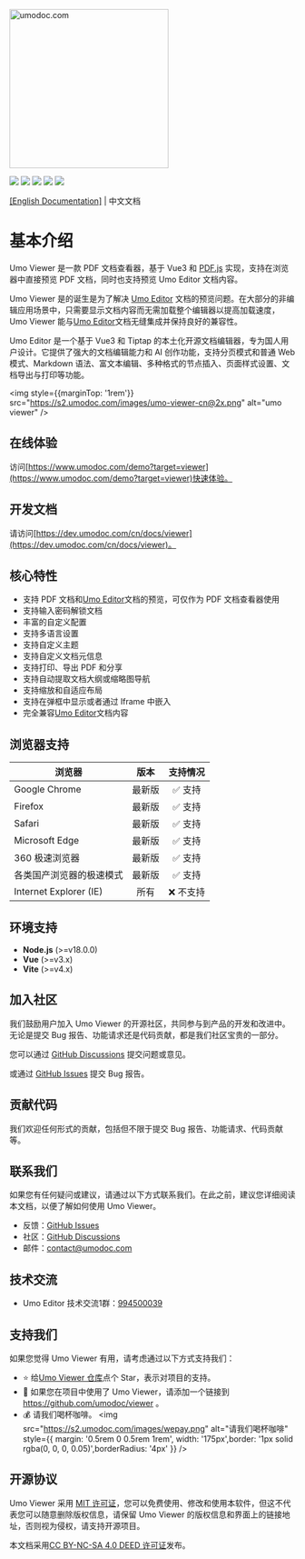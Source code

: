 <p style={{ textAlign: 'center', margin: '5rem 0 1rem' }}>
<a href="https://www.umodoc.com" target="_blank"><img src="https://s2.umodoc.com/images/logo.svg" alt="umodoc.com" width="280" /></a>
</p>

<p style={{ textAlign: 'center' }}>
<a href="https://github.com/umodoc/viewer/blob/main/LICENSE" target="_blank"><img src="https://img.shields.io/npm/l/@umoteam/viewer" /></a>
<a href="https://www.npmjs.com/package/@umoteam/viewer" target="_blank"><img src="https://img.shields.io/npm/v/@umoteam/viewer" /></a>
<a href="https://www.npmjs.com/package/@umoteam/viewer" target="_blank"><img src="https://img.shields.io/npm/d18m/@umoteam/viewer" /></a>
<a href="https://www.npmjs.com/package/@umoteam/viewer" target="_blank"><img src="https://img.shields.io/npm/unpacked-size/%40umoteam%2Fviewer" /></a>
<a href="https://github.com/umodoc/viewer/commits" target="_blank"><img src="https://img.shields.io/github/commit-activity/m/umodoc/viewer" /></a>
</p>
<p style={{ textAlign: 'center' }}><a className="nextra-focus _text-primary-600 _underline hover:_no-underline _decoration-from-font [text-underline-position:from-font]" href="/en/docs/viewer">[English Documentation]</a> | 中文文档</p>

# 基本介绍

Umo Viewer 是一款 PDF 文档查看器，基于 Vue3 和 [PDF.js](https://github.com/mozilla/pdf.js) 实现，支持在浏览器中直接预览 PDF 文档，同时也支持预览 Umo Editor 文档内容。

Umo Viewer 是的诞生是为了解决 [Umo Editor](https://github.com/umodoc/editor) 文档的预览问题。在大部分的非编辑应用场景中，只需要显示文档内容而无需加载整个编辑器以提高加载速度，Umo Viewer 能与[Umo Editor](https://github.com/umodoc/editor)文档无缝集成并保持良好的兼容性。

Umo Editor 是一个基于 Vue3 和 Tiptap 的本土化开源文档编辑器，专为国人用户设计。它提供了强大的文档编辑能力和 AI 创作功能，支持分页模式和普通 Web 模式、Markdown 语法、富文本编辑、多种格式的节点插入、页面样式设置、文档导出与打印等功能。

<img style={{marginTop: '1rem'}} src="https://s2.umodoc.com/images/umo-viewer-cn@2x.png" alt="umo viewer" />

## 在线体验

访问[https://www.umodoc.com/demo?target=viewer](https://www.umodoc.com/demo?target=viewer)快速体验。

## 开发文档

请访问[https://dev.umodoc.com/cn/docs/viewer](https://dev.umodoc.com/cn/docs/viewer)。

## 核心特性

- 支持 PDF 文档和[Umo Editor](https://github.com/umodoc/editor)文档的预览，可仅作为 PDF 文档查看器使用
- 支持输入密码解锁文档
- 丰富的自定义配置
- 支持多语言设置
- 支持自定义主题
- 支持自定义文档元信息
- 支持打印、导出 PDF 和分享
- 支持自动提取文档大纲或缩略图导航
- 支持缩放和自适应布局
- 支持在弹框中显示或者通过 Iframe 中嵌入
- 完全兼容[Umo Editor](https://github.com/umodoc/editor)文档内容

## 浏览器支持 

| 浏览器 | 版本 | 支持情况 |
| --- | :---: | :---: |
| Google Chrome | 最新版 | ✅ 支持 |
| Firefox | 最新版 | ✅ 支持 |
| Safari | 最新版 | ✅ 支持 |
| Microsoft Edge | 最新版 | ✅ 支持 |
| 360 极速浏览器 | 最新版 | ✅ 支持 |
| 各类国产浏览器的极速模式 | 最新版 | ✅ 支持 |
| Internet Explorer (IE) | 所有 | ❌ 不支持 |

## 环境支持

- **Node.js** (>=v18.0.0)
- **Vue** (>=v3.x)
- **Vite** (>=v4.x)

## 加入社区

我们鼓励用户加入 Umo Viewer 的开源社区，共同参与到产品的开发和改进中。无论是提交 Bug 报告、功能请求还是代码贡献，都是我们社区宝贵的一部分。

您可以通过 [GitHub Discussions](https://github.com/umodoc/viewer/discussions) 提交问题或意见。

或通过 [GitHub Issues](https://github.com/umodoc/viewer/issues) 提交 Bug 报告。

## 贡献代码

我们欢迎任何形式的贡献，包括但不限于提交 Bug 报告、功能请求、代码贡献等。

## 联系我们

如果您有任何疑问或建议，请通过以下方式联系我们。在此之前，建议您详细阅读本文档，以便了解如何使用 Umo Viewer。

- 反馈：[GitHub Issues](https://github.com/umodoc/viewer/issues)
- 社区：[GitHub Discussions](https://github.com/umodoc/viewer/discussions)
- 邮件：[contact@umodoc.com](mailto:contact@umodoc.com)

## 技术交流

- Umo Editor 技术交流1群：[994500039](https://qm.qq.com/cgi-bin/qm/qr?k=BH_TYEK3Om0BkN4VMT9TQLRvHzEhkUvp&jump_from=webapi&authKey=xIMvInBso7hjJHh8+44+8IMHhLjvpegQJC0wFtZRir76+vgrBFcw98FVoqCxV7XX)

## 支持我们

如果您觉得 Umo Viewer 有用，请考虑通过以下方式支持我们：

- ⭐ 给[Umo Viewer 仓库](https://github.com/umodoc/viewer)点个 Star，表示对项目的支持。
- 🔗 如果您在项目中使用了 Umo Viewer，请添加一个链接到 https://github.com/umodoc/viewer 。
- 💰 请我们喝杯咖啡。
<img src="https://s2.umodoc.com/images/wepay.png" alt="请我们喝杯咖啡" style={{ margin: '0.5rem 0 0.5rem 1rem', width: '175px',border: '1px solid rgba(0, 0, 0, 0.05)',borderRadius: '4px' }} />

## 开源协议

Umo Viewer 采用 [MIT 许可证](https://github.com/umodoc/viewer/raw/main/LICENSE)，您可以免费使用、修改和使用本软件，但这不代表您可以随意删除版权信息，请保留 Umo Viewer 的版权信息和界面上的链接地址，否则视为侵权，请支持开源项目。

本文档采用[CC BY-NC-SA 4.0 DEED 许可证](https://creativecommons.org/licenses/by-nc-sa/4.0/deed.zh-hans)发布。
